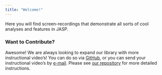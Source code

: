```yaml
---
title: "Welcome!"
---
```


Here you will find screen-recordings that demonstrate all sorts of cool analyses and features in JASP.

### Want to Contribute?{.unnumbered .no-toc}

Awesome! We are always looking to expand our library with more instructional video's! You can do so via [GitHub](https://github.com/jasp-stats/jasp-video-library), or you can send your instructional video's by [e-mail](mailto:j.b.vandoorn@uva.nl). Please see [our repository](https://github.com/jasp-stats/jasp-video-library) for more detailed instructions.
